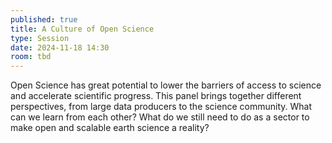 ```yaml
---
published: true
title: A Culture of Open Science
type: Session
date: 2024-11-18 14:30
room: tbd
---
```

Open Science has great potential to lower the barriers of access to science and accelerate scientific progress. This panel brings together different perspectives, from large data producers to the science community. What can we learn from each other? What do we still need to do as a sector to make open and scalable earth science a reality?